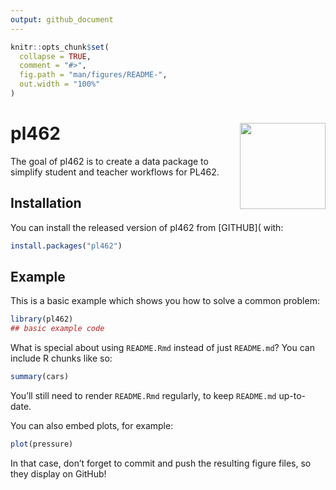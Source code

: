 ```yaml
---
output: github_document
---
```


<!-- README.md is generated from README.Rmd. Please edit that file -->

```r
knitr::opts_chunk$set(
  collapse = TRUE,
  comment = "#>",
  fig.path = "man/figures/README-",
  out.width = "100%"
)
```

# pl462 <img src='man/figures/logo.jpeg' align="right" height="137.5" />

<!-- badges: start -->
<!-- badges: end -->

The goal of pl462 is to create a data package to simplify student and teacher workflows for PL462. 

## Installation

You can install the released version of pl462 from [GITHUB]( with:

``` r
install.packages("pl462")
```

## Example

This is a basic example which shows you how to solve a common problem:

```r
library(pl462)
## basic example code
```

What is special about using `README.Rmd` instead of just `README.md`? You can include R chunks like so:

```r
summary(cars)
```

You'll still need to render `README.Rmd` regularly, to keep `README.md` up-to-date.

You can also embed plots, for example:

```r
plot(pressure)
```

In that case, don't forget to commit and push the resulting figure files, so they display on GitHub!

